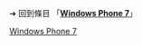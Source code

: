 {{LSR
| article = Windows Phone 7
| latest release version = 7.10.8107.79
| latest release date = {{Start date and age|2012|01|19}}
}}<noinclude>

➔ 回到條目 「'''[[Windows Phone 7]]'''」
[[Category:最新穩定版模板|Windows Phone 7]]
</noinclude>